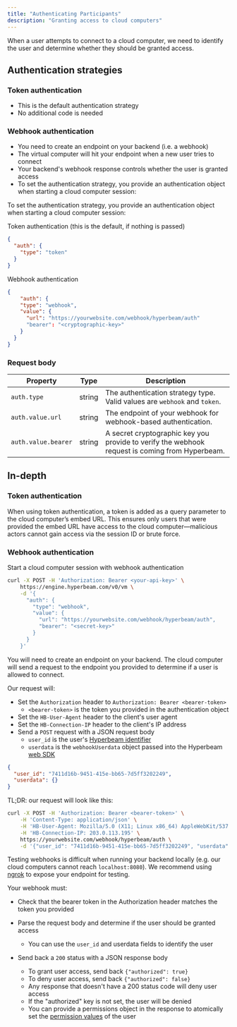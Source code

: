 ```yaml
---
title: "Authenticating Participants"
description: "Granting access to cloud computers"
---
```


When a user attempts to connect to a cloud computer, we need to identify the user and determine whether they should be granted access.

## Authentication strategies

### Token authentication

- This is the default authentication strategy
- No additional code is needed

### Webhook authentication

- You need to create an endpoint on your backend (i.e. a webhook)
- The virtual computer will hit your endpoint when a new user tries to connect
- Your backend's webhook response controls whether the user is granted access
- To set the authentication strategy, you provide an authentication object when starting a cloud computer session:

To set the authentication strategy, you provide an authentication object when starting a cloud computer session:

Token authentication (this is the default, if nothing is passed)

```json
{
  "auth": {
    "type": "token"
  }
}
```

Webhook authentication

```json
{
    "auth": {
    "type": "webhook",
    "value": {
      "url": "https://yourwebsite.com/webhook/hyperbeam/auth"
      "bearer": "<cryptographic-key>"
    }
  }
}
```

### Request body

| Property            | Type   | Description                                                                                    |
| ------------------- | ------ | ---------------------------------------------------------------------------------------------- |
| `auth.type`         | string | The authentication strategy type. Valid values are `webhook` and `token`.                      |
| `auth.value.url`    | string | The endpoint of your webhook for webhook-based authentication.                                 |
| `auth.value.bearer` | string | A secret cryptographic key you provide to verify the webhook request is coming from Hyperbeam. |

## In-depth

### Token authentication

When using token authentication, a token is added as a query parameter to the cloud computer’s embed URL. This ensures only users that were provided the embed URL have access to the cloud computer—malicious actors cannot gain access via the session ID or brute force.

### Webhook authentication

Start a cloud computer session with webhook authentication

```bash
curl -X POST -H 'Authorization: Bearer <your-api-key>' \
    https://engine.hyperbeam.com/v0/vm \
    -d '{
      "auth": {
        "type": "webhook",
        "value": {
          "url": "https://yourwebsite.com/webhook/hyperbeam/auth",
          "bearer": "<secret-key>"
        }
      }
    }'
```

You will need to create an endpoint on your backend. The cloud computer will send a request to the endpoint you provided to determine if a user is allowed to connect.

Our request will:

- Set the `Authorization` header to `Authorization: Bearer <bearer-token>`
  - `<bearer-token>` is the token you provided in the authentication object
- Set the `HB-User-Agent` header to the client's user agent
- Set the `HB-Connection-IP` header to the client's IP address
- Send a `POST` request with a JSON request body
  - `user_id` is the user's [Hyperbeam identifier](https://www.npmjs.com/package/@hyperbeam/web#getting-user-id)
  - `userdata` is the `webhookUserdata` object passed into the Hyperbeam [web SDK](https://www.npmjs.com/package/@hyperbeam/web#getting-user-id)

```json
{
  "user_id": "7411d16b-9451-415e-bb65-7d5ff3202249",
  "userdata": {}
}
```

TL;DR: our request will look like this:

```bash
curl -X POST -H 'Authorization: Bearer <bearer-token>' \
    -H 'Content-Type: application/json' \
    -H 'HB-User-Agent: Mozilla/5.0 (X11; Linux x86_64) AppleWebKit/537.36 (KHTML, like Gecko) Chrome/107.0.0.0 Safari/537.36' \
    -H 'HB-Connection-IP: 203.0.113.195' \
    https://yourwebsite.com/webhook/hyperbeam/auth \
    -d '{"user_id": "7411d16b-9451-415e-bb65-7d5ff3202249", "userdata": {"my_data": "foo"}}'
```

Testing webhooks is difficult when running your backend locally (e.g. our cloud computers cannot reach `localhost:8080`). We recommend using [ngrok](https://ngrok.com/) to expose your endpoint for testing.

Your webhook must:

- Check that the bearer token in the Authorization header matches the token you provided
- Parse the request body and determine if the user should be granted access

  - You can use the `user_id` and userdata fields to identify the user

- Send back a `200` status with a JSON response body
  - To grant user access, send back `{"authorized": true}`
  - To deny user access, send back `{"authorized": false}`
  - Any response that doesn't have a 200 status code will deny user access
  - If the "authorized" key is not set, the user will be denied
  - You can provide a permissions object in the response to atomically set the [permission values](https://www.npmjs.com/package/@hyperbeam/web#setting-permissions) of the user
